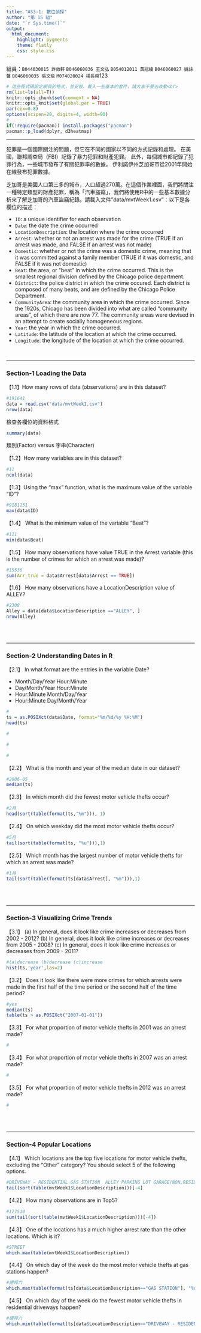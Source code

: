 ```yaml
---
title: "AS3-1: 數位偵探"
author: "第 15 組"
date: "`r Sys.time()`"
output: 
  html_document:
    highlight: pygments
    theme: flatly
    css: style.css
---
```


組員：`B044030015 許效軒`  `B046060036 王文弘`  `B054012011 黃冠綾`  `B046060027 姚詠馨`  `B046060035 張文瑜`  `M074020024 楊長舜`123

```r
# 這些程式碼設定網頁的格式，並安裝、載入一些基本的套件，請大家不要去改動<br>
rm(list=ls(all=T))
knitr::opts_chunk$set(comment = NA)
knitr::opts_knit$set(global.par = TRUE)
par(cex=0.8)
options(scipen=20, digits=4, width=90)
#
if(!require(pacman)) install.packages("pacman")
pacman::p_load(dplyr, d3heatmap)
```
<hr>

犯罪是一個國際關注的問題，但它在不同的國家以不同的方式記錄和處理。 在美國，聯邦調查局（FBI）記錄了暴力犯罪和財產犯罪。 此外，每個城市都記錄了犯罪行為，一些城市發布了有關犯罪率的數據。 伊利諾伊州芝加哥市從2001年開始在線發布犯罪數據。

芝加哥是美國人口第三多的城市，人口超過270萬。在這個作業裡面，我們將關注一種特定類型的財產犯罪，稱為「汽車盜竊」，我們將使用R中的一些基本數據分析來了解芝加哥的汽車盜竊紀錄。請載入文件"data/mvtWeek1.csv"：以下是各欄位的描述：

+ `ID`: a unique identifier for each observation
+ `Date`: the date the crime occurred
+ `LocationDescription`: the location where the crime occurred
+ `Arrest`: whether or not an arrest was made for the crime (TRUE if an arrest was made, and FALSE if an arrest was not made)
+ `Domestic`: whether or not the crime was a domestic crime, meaning that it was committed against a family member (TRUE if it was domestic, and FALSE if it was not domestic)
+ `Beat`: the area, or "beat" in which the crime occurred. This is the smallest regional division defined by the Chicago police department.
+ `District`: the police district in which the crime occured. Each district is composed of many beats, and are defined by the Chicago Police Department.
+ `CommunityArea`: the community area in which the crime occurred. Since the 1920s, Chicago has been divided into what are called "community areas", of which there are now 77. The community areas were devised in an attempt to create socially homogeneous regions.
+ `Year`: the year in which the crime occurred.
+ `Latitude`: the latitude of the location at which the crime occurred.
+ `Longitude`: the longitude of the location at which the crime occurred.

<br>

- - -

###  Section-1 Loading the Data

【1.1】How many rows of data (observations) are in this dataset?
```r
#191641
data = read.csv("data/mvtWeek1.csv")
nrow(data)
```

檢查各欄位的資料格式
```r
summary(data)
```

類別(Factor) versus 字串(Character)

【1.2】How many variables are in this dataset?
```r
#11
ncol(data)
```


【1.3】Using the "max" function, what is the maximum value of the variable "ID"?
```r
#9181151
max(data$ID)
```


【1.4】 What is the minimum value of the variable "Beat"?
```r
#111
min(data$Beat)
```


【1.5】 How many observations have value TRUE in the Arrest variable (this is the number of crimes for which an arrest was made)?
```r
#15536
sum(Arr_true = data$Arrest[data$Arrest == TRUE])
```

【1.6】 How many observations have a LocationDescription value of ALLEY?
```r
#2308
Alley = data[data$LocationDescription =="ALLEY", ]
nrow(Alley)
```


<br><br>

- - -

### Section-2 Understanding Dates in R

【2.1】 In what format are the entries in the variable Date?

+ Month/Day/Year Hour:Minute
+ Day/Month/Year Hour:Minute
+ Hour:Minute Month/Day/Year
+ Hour:Minute Day/Month/Year

```r
#
ts = as.POSIXct(data$Date, format="%m/%d/%y %H:%M")
head(ts) 
```

```r
#
```

```r
#
```

```r
#
```


【2.2】 What is the month and year of the median date in our dataset? 
```r
#2006-05
median(ts)
```

【2.3】 In which month did the fewest motor vehicle thefts occur?
```r
#2月
head(sort(table(format(ts,"%m"))), 1)

```

【2.4】 On which weekday did the most motor vehicle thefts occur?
```r
#5月
tail(sort(table(format(ts, "%u"))),1)
```

【2.5】 Which month has the largest number of motor vehicle thefts for which an arrest was made?
```r
#1月
tail(sort(table(format(ts[data$Arrest], "%m"))),1)
```

<br><br>

- - -

### Section-3 Visualizing Crime Trends

【3.1】 (a) In general, does it look like crime increases or decreases from 2002 - 2012? (b) In general, does it look like crime increases or decreases from 2005 - 2008? (c) In general, does it look like crime increases or decreases from 2009 - 2011?
```r
#(a)decrease (b)decrease (c)increase
hist(ts,'year',las=2)
```

【3.2】 Does it look like there were more crimes for which arrests were made in the first half of the time period or the second half of the time period?
```r
#yes
median(ts)
table(ts > as.POSIXct("2007-01-01"))
```

【3.3】 For what proportion of motor vehicle thefts in 2001 was an arrest made?
```r
#

```

【3.4】 For what proportion of motor vehicle thefts in 2007 was an arrest made?
```r
#
```

【3.5】 For what proportion of motor vehicle thefts in 2012 was an arrest made?
```r
#
```

<br><br>

- - -

### Section-4 Popular Locations

【4.1】 Which locations are the top five locations for motor vehicle thefts, excluding the "Other" category? You should select 5 of the following options.

```r
#DRIVEWAY - RESIDENTIAL GAS STATION  ALLEY PARKING LOT GARAGE(NON.RESID.)   STREET 
tail(sort(table(mvtWeek1$LocationDescription)))[-4]
```

【4.2】 How many observations are in Top5?
```r
#177510
sum(tail(sort(table(mvtWeek1$LocationDescription)))[-4])
```

【4.3】 One of the locations has a much higher arrest rate than the other locations. Which is it? 
```r
#STREET 
which.max(table(mvtWeek1$LocationDescription))
```

【4.4】 On which day of the week do the most motor vehicle thefts at gas stations happen?
```r
#禮拜六
which.max(table(format(ts[data$LocationDescription=="GAS STATION"], "%u")))
```

【4.5】 On which day of the week do the fewest motor vehicle thefts in residential driveways happen?
```r
#禮拜六
which.min(table(format(ts[data$LocationDescription=="DRIVEWAY - RESIDENTIAL"], "%u")))
```


<br><br><br>


